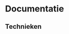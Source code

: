 # Documentatie

## Technieken


<Cards>
  <Card
    title="3D printen"
    href="/3d-printen"
  />
  <Card
    title="CNC frezen"
    href="/cnc-frezen"
  />
  <Card
    title="Lasersnijden"
    href="/lasersnijden"
  />
  <Card
    title="Vinyl snijden"
    href="/vinyl-snijden"
  />
  <Card
		title="Hot press"
		href="/hot-press"
	/>
</Cards>
